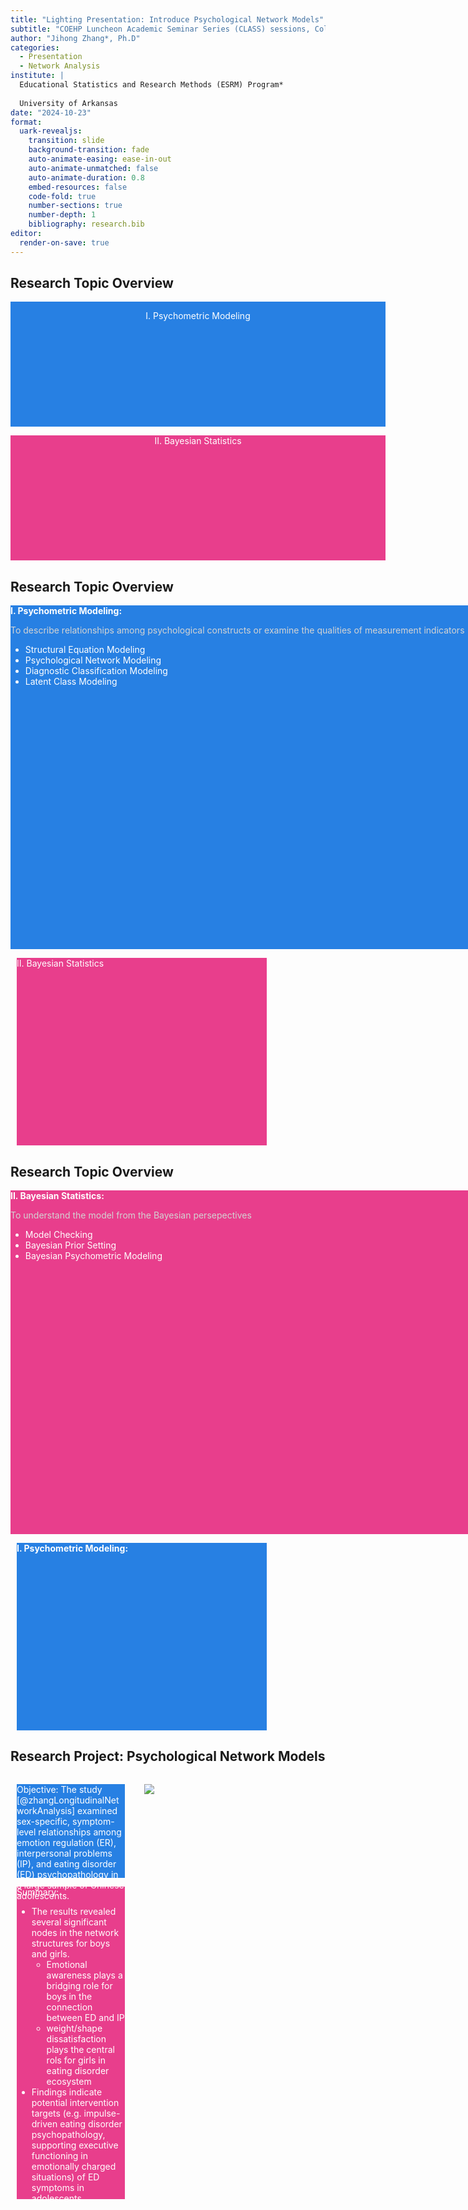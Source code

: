 ```yaml
---
title: "Lighting Presentation: Introduce Psychological Network Models"
subtitle: "COEHP Luncheon Academic Seminar Series (CLASS) sessions, College Council"
author: "Jihong Zhang*, Ph.D"
categories:
  - Presentation
  - Network Analysis
institute: | 
  Educational Statistics and Research Methods (ESRM) Program*
  
  University of Arkansas
date: "2024-10-23"
format: 
  uark-revealjs:
    transition: slide
    background-transition: fade
    auto-animate-easing: ease-in-out
    auto-animate-unmatched: false
    auto-animate-duration: 0.8
    embed-resources: false
    code-fold: true
    number-sections: true
    number-depth: 1
    bibliography: research.bib
editor:
  render-on-save: true
---
```


## Research Topic Overview {auto-animate="true" auto-animate-easing="ease-in-out"}

::: r-hstack
::: {data-id="box1" auto-animate-delay="0" style="background: #2780e3; width: 600px; height: 200px; margin: auto; justify-content: center; display: flex; text-align: center;"}
[I. Psychometric Modeling]{style="color: white; "}
:::

::: {data-id="box3" auto-animate-delay="0.2" style="background: #e83e8c; width: 600px; height: 200px; margin: auto; text-align: center;"}
[II. Bayesian Statistics]{style="color: white;"}
:::
:::

## Research Topic Overview {auto-animate="true" auto-animate-easing="ease-in-out"}

::: r-stack
::: {data-id="box1" style="background: #2780e3; width: 1000px; height: 550px;"}
[I. Psychometric Modeling:]{style="color: white; font-weight: bold"}

[To describe relationships among psychological constructs or examine the qualities of measurement indicators]{style="color: lightgrey"} 

::::{style="color: white;"}
-  Structural Equation Modeling
-  Psychological Network Modeling
-  Diagnostic Classification Modeling
-  Latent Class Modeling
::::
:::

::: {data-id="box3" auto-animate-delay="0.2" style="background: #e83e8c; width: 400px; height: 300px; margin: 10px;"}
[II. Bayesian Statistics]{style="color: white;"}
:::
:::

## Research Topic Overview {auto-animate="true" auto-animate-easing="ease-in-out"}

::: r-stack
::: {data-id="box3" style="background: #e83e8c; width: 1000px; height: 550px;"}

[II. Bayesian Statistics:]{style="color: white; font-weight: bold"}

[To understand the model from the Bayesian persepectives]{style="color: lightgrey"} 

::::{style="color: white;"}
-  Model Checking
-  Bayesian Prior Setting
-  Bayesian Psychometric Modeling
::::
:::

::: {data-id="box1" auto-animate-delay="0.2" style="background: #2780e3; width: 400px; height: 300px; margin: 10px;"}
[I. Psychometric Modeling:]{style="color: white; font-weight: bold"}
:::

:::

## Research Project: Psychological Network Models 

::: {.columns}

:::: {.column style="width: 40%"}

::: {data-id="box1" auto-animate-delay="0.2" style="background: #2780e3; width: full; height: 150px; margin: 10px; color: white;"}
Objective: The study [@zhangLongitudinalNetworkAnalysis] examined sex-specific, symptom-level relationships among emotion regulation (ER), interpersonal problems (IP), and eating disorder (ED) psychopathology in a large sample of Chinese adolescents.
:::

::: {data-id="box1" auto-animate-delay="0.2" style="background: #e83e8c; width: full; height: 500px; margin: 10px; color: white;"}
Summary:

- The results revealed several significant nodes in the network structures for boys and girls.
    - Emotional awareness plays a bridging role for boys in the connection between ED and IP
    - weight/shape dissatisfaction plays the central rols for girls in eating disorder ecosystem

- Findings indicate potential intervention targets (e.g. impulse-driven eating disorder psychopathology, supporting executive functioning in emotionally charged situations) of ED symptoms in adolescents.
:::

::::

:::: {.column style="width: 60%"}
![](network.png)
::::
:::



